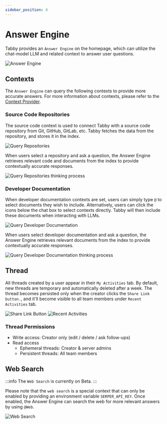 ```yaml
---
sidebar_position: 4
---
```



# Answer Engine

Tabby provides an `Answer Engine` on the homepage,
which can utilize the chat-model LLM and related context to answer user questions.

<img src={AnswerEngineUrl} alt="Answer Engine" />

## Contexts

The `Answer Engine` can query the following contexts to provide more accurate answers.
For more information about contexts, please refer to the [Context Provider](../context/index.mdx).

### Source Code Repositories
The source code context is used to connect Tabby with a source code repository from Git, GitHub, GitLab, etc. Tabby fetches the data from the repository, and stores it in the index.

<img src={RepositorySelectUrl} alt="Query Repositories" />

When users select a repository and ask a question, the Answer Engine retrieves relevant code and documents from the index to provide contextually accurate responses.

<img src={RepositoryThinkingProcessUrl} alt="Query Repositories thinking process" />

### Developer Documentation
When developer documentation contexts are set, users can simply type `@` to select documents they wish to include. Alternatively, users can click the icons below the chat box to select contexts directly. Tabby will then include these documents when interacting with LLMs.

<img src={MentionDocumentationUrl} alt="Query Developer Documentation" />

When users select developer documentation and ask a question, the Answer Engine retrieves relevant documents from the index to provide contextually accurate responses.

<img src={DocThinkingProcessUrl} alt="Query Developer Documentation thinking process"  />

## Thread


All threads created by a user appear in their `My Activities` tab. By default, new threads are temporary and automatically deleted after a week. The thread becomes persisted only when the creator clicks the `Share Link button.`, and it'll become visible to all team members under `Recent Activities` tab.

<img src={ShareLinkButtonUrl} alt="Share Link Button" />
<img src={RecentActivitiesUrl} alt="Recent Activities"  />

### Thread Permissions
- Write access: Creator only (edit / delete / ask follow-ups)
- Read access
  - Ephemeral threads:  Creator & server admins
  - Persistent threads: All team members

## Web Search

:::info
The `Web Search` is currently on Beta.
:::

Please note that the `web search` is a special context that can only be enabled by providing an environment variable `SERPER_API_KEY`. Once enabled, the Answer Engine can search the web for more relevant answers by using `@Web`.

<img src={WebSearchUrl} alt="Web Search" />
